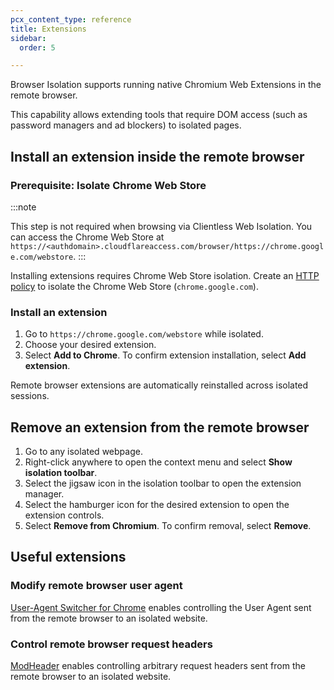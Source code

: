 ```yaml
---
pcx_content_type: reference
title: Extensions
sidebar:
  order: 5

---
```


Browser Isolation supports running native Chromium Web Extensions in the remote browser.

This capability allows extending tools that require DOM access (such as password managers and ad blockers) to isolated pages.

## Install an extension inside the remote browser

### Prerequisite: Isolate Chrome Web Store

:::note

This step is not required when browsing via Clientless Web Isolation. You can access the Chrome Web Store at `https://<authdomain>.cloudflareaccess.com/browser/https://chrome.google.com/webstore`.
:::

Installing extensions requires Chrome Web Store isolation. Create an [HTTP policy](/cloudflare-one/policies/gateway/http-policies/) to isolate the Chrome Web Store (`chrome.google.com`).

### Install an extension

1. Go to `https://chrome.google.com/webstore` while isolated.
2. Choose your desired extension.
3. Select **Add to Chrome**. To confirm extension installation, select **Add extension**.

Remote browser extensions are automatically reinstalled across isolated sessions.

## Remove an extension from the remote browser

1. Go to any isolated webpage.
2. Right-click anywhere to open the context menu and select **Show isolation toolbar**.
3. Select the jigsaw icon in the isolation toolbar to open the extension manager.
4. Select the hamburger icon for the desired extension to open the extension controls.
5. Select **Remove from Chromium**. To confirm removal, select **Remove**.

## Useful extensions

### Modify remote browser user agent

[User-Agent Switcher for Chrome](https://chrome.google.com/webstore/detail/user-agent-switcher-for-c/djflhoibgkdhkhhcedjiklpkjnoahfmg) enables controlling the User Agent sent from the remote browser to an isolated website.

### Control remote browser request headers

[ModHeader](https://chrome.google.com/webstore/detail/modheader/idgpnmonknjnojddfkpgkljpfnnfcklj) enables controlling arbitrary request headers sent from the remote browser to an isolated website.
